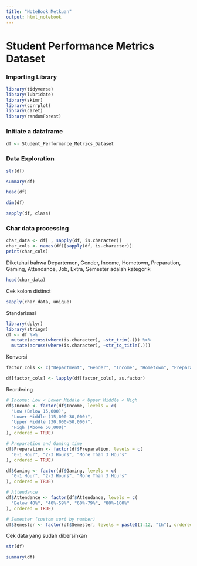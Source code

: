 ```yaml
---
title: "NoteBook Metkuan"
output: html_notebook
---
```


# Student Performance Metrics Dataset

### Importing Library

```r
library(tidyverse)
library(lubridate)
library(skimr)
library(corrplot)
library(caret)
library(randomForest)
```

### Initiate a dataframe

```r
df <- Student_Performance_Metrics_Dataset
```

### Data Exploration

```r
str(df)
```

```r
summary(df)
```

```r
head(df)
```

```r
dim(df)
```

```r
sapply(df, class)
```

### Char data processing

```r
char_data <- df[ , sapply(df, is.character)]
char_cols <- names(df)[sapply(df, is.character)]
print(char_cols)
```

Diketahui bahwa Departemen, Gender, Income, Hometown, Preparation, Gaming, Attendance, Job, Extra, Semester adalah kategorik

```r
head(char_data)
```

Cek kolom distinct

```r
sapply(char_data, unique)
```

Standarisasi

```r
library(dplyr)
library(stringr)
df <- df %>%
  mutate(across(where(is.character), ~str_trim(.))) %>%
  mutate(across(where(is.character), ~str_to_title(.)))
```

Konversi

```r
factor_cols <- c("Department", "Gender", "Income", "Hometown", "Preparation", "Gaming", "Attendance", "Job", "Extra", "Semester")
```

```r
df[factor_cols] <- lapply(df[factor_cols], as.factor)
```

Reordering

```r
# Income: Low < Lower Middle < Upper Middle < High
df$Income <- factor(df$Income, levels = c(
  "Low (Below 15,000)",
  "Lower Middle (15,000-30,000)",
  "Upper Middle (30,000-50,000)",
  "High (Above 50,000)"
), ordered = TRUE)

# Preparation and Gaming time
df$Preparation <- factor(df$Preparation, levels = c(
  "0-1 Hour", "2-3 Hours", "More Than 3 Hours"
), ordered = TRUE)

df$Gaming <- factor(df$Gaming, levels = c(
  "0-1 Hour", "2-3 Hours", "More Than 3 Hours"
), ordered = TRUE)

# Attendance
df$Attendance <- factor(df$Attendance, levels = c(
  "Below 40%", "40%-59%", "60%-79%", "80%-100%"
), ordered = TRUE)

# Semester (custom sort by number)
df$Semester <- factor(df$Semester, levels = paste0(1:12, "th"), ordered = TRUE)
```

Cek data yang sudah dibersihkan

```r
str(df)
```

```r
summary(df)
```

### 
